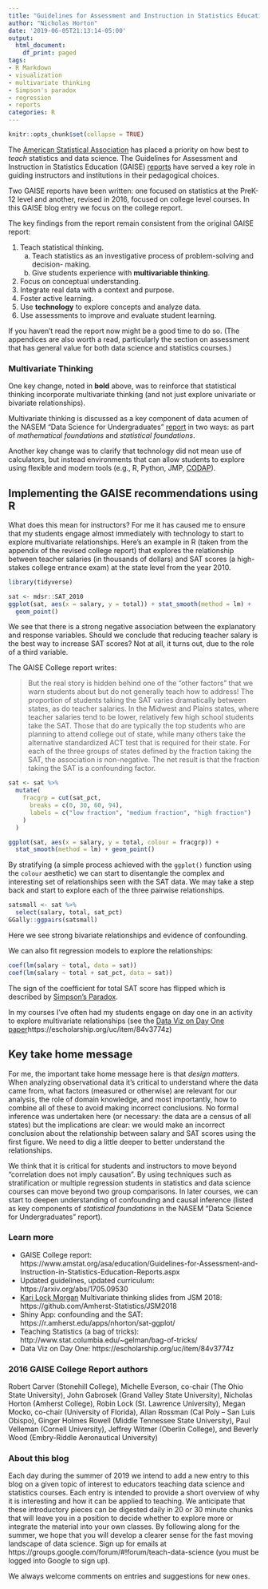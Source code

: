 ```yaml
---
title: "Guidelines for Assessment and Instruction in Statistics Education"
author: "Nicholas Horton"
date: '2019-06-05T21:13:14-05:00'
output:
  html_document:
    df_print: paged
tags:
- R Markdown
- visualization
- multivariate thinking
- Simpson's paradox
- regression
- reports
categories: R
---
```


```r
knitr::opts_chunk$set(collapse = TRUE)
```

The [American Statistical Association](https://www.amstat.org) has placed 
a priority on how best to *teach* statistics and data science.  The Guidelines for Assessment and Instruction in Statistics Education (GAISE) [reports](https://www.amstat.org/asa/education/Guidelines-for-Assessment-and-Instruction-in-Statistics-Education-Reports.aspx) have served a key role in guiding instructors and institutions in their pedagogical choices.  

Two GAISE reports have been written: one focused on statistics at the PreK-12 level and another, revised in 2016, focused on college level courses.  In this GAISE blog entry we focus on the college report.

The key findings from the report remain consistent from the original GAISE report:

1. Teach statistical thinking.  
      a. Teach statistics as an investigative process of problem-solving and decision- making.  
      b. Give students experience with **multivariable thinking**.   
2. Focus on conceptual understanding.  
3. Integrate real data with a context and purpose.  
4. Foster active learning.  
5. Use **technology** to explore concepts and analyze data.  
6. Use assessments to improve and evaluate student learning.  

If you haven't read the report now might be a good time to do so.  (The appendices are also worth a read, particularly the section on assessment that has general value for both data science and statistics courses.)

### Multivariate Thinking 

One key change, noted in **bold** above, was to reinforce that statistical thinking incorporate multivariate thinking (and not just explore univariate or bivariate relationships).  

Multivariate thinking is discussed as a key component of data acumen of the NASEM "Data Science for Undergraduates" [report](https://teachdatascience.com/nasem) in two ways: as part of *mathematical foundations* and *statistical foundations*.

Another key change was to clarify that technology did not mean use of calculators, but instead environments that can allow students to explore using flexible and modern tools (e.g., R, Python, JMP, [CODAP](https://codap.concord.org)).

## Implementing the GAISE recommendations using R

What does this mean for instructors?  For me it has caused me to ensure that my students engage almost immediately with technology to start to explore multivariate relationships.  Here's an example in R (taken from the appendix of the revised college report) that explores the relationship between teacher salaries (in thousands of dollars) and SAT scores (a high-stakes college entrance exam) at the state level from the year 2010.

```r
library(tidyverse)
```

```r
sat <- mdsr::SAT_2010
ggplot(sat, aes(x = salary, y = total)) + stat_smooth(method = lm) + 
  geom_point()
```

We see that there is a strong negative association between the explanatory and response variables.  Should we conclude that reducing teacher salary is the best way to increase SAT scores?  Not at all, it turns out, due to the role of a third variable.

The GAISE College report writes:

> But the real story is hidden behind one of the "other factors" that we warn students about but do not generally teach how to address! The proportion of students taking the SAT varies dramatically between states, as do teacher salaries. In the Midwest and Plains states, where teacher salaries tend to be lower, relatively few high school students take the SAT. Those that do are typically the top students who are planning to attend college out of state, while many others take the alternative standardized ACT test that is required for their state. For each of the three groups of states defined by the fraction taking the SAT, the association is non-negative. The net result is that the fraction taking the SAT is a confounding factor.

```r
sat <- sat %>%
  mutate(
    fracgrp = cut(sat_pct, 
      breaks = c(0, 30, 60, 94), 
      labels = c("low fraction", "medium fraction", "high fraction")
    )
  )
```

```r
ggplot(sat, aes(x = salary, y = total, colour = fracgrp)) + 
  stat_smooth(method = lm) + geom_point()
```

By stratifying (a simple process achieved with the `ggplot()` function using the `colour` aesthetic) we can start to disentangle the complex and interesting set of relationships seen with the SAT data.  We may take a step back and start to explore each of the three pairwise relationships.

```r
satsmall <- sat %>% 
  select(salary, total, sat_pct)
GGally::ggpairs(satsmall)
```

Here we see strong bivariate relationships and evidence of confounding.

We can also fit regression models to explore the relationships:

```r
coef(lm(salary ~ total, data = sat))
coef(lm(salary ~ total + sat_pct, data = sat))
```

The sign of the coefficient for total SAT score has flipped which is described by [Simpson's Paradox](https://en.wikipedia.org/wiki/Simpson%27s_paradox).

In my courses I've often had my students engage on day one in an activity to explore multivariate relationships (see the [Data Viz on Day One paper](https://escholarship.org/uc/item/84v3774z)https://escholarship.org/uc/item/84v3774z)

## Key take home message

For me, the important take home message here is that *design matters*.  When analyzing observational data it's critical to understand where the data came from, what factors (measured or otherwise) are relevant for our analysis, the role of domain knowledge, and most importantly, how to combine all of these to avoid making incorrect conclusions.  No formal inference was undertaken here (or necessary: the data are a census of all states) but the implications are clear: we would make an incorrect conclusion about the relationship between salary and SAT scores using the first figure.  We need to dig a little deeper to better understand the relationships.

We think that it is critical for students and instructors to move beyond "correlation does not imply causation".  By using techniques such as stratification or multiple regression students in statistics and data science courses can move beyond two group comparisons.  In later courses, we can start to deepen understanding of confounding and causal inference (listed as key components of *statistical foundations* in the NASEM "Data Science for Undergraduates" report).

### Learn more

- GAISE College report: https://www.amstat.org/asa/education/Guidelines-for-Assessment-and-Instruction-in-Statistics-Education-Reports.aspx
- Updated guidelines, updated curriculum: https://arxiv.org/abs/1705.09530
- [Kari Lock Morgan](https://stat.psu.edu/people/klm47) Multivariate thinking slides from JSM 2018: https://github.com/Amherst-Statistics/JSM2018
- Shiny App: confounding and the SAT: https://r.amherst.edu/apps/nhorton/sat-ggplot/
- Teaching Statistics (a bag of tricks): http://www.stat.columbia.edu/~gelman/bag-of-tricks/
- Data Viz on Day One: https://escholarship.org/uc/item/84v3774z

### 2016 GAISE College Report authors

Robert Carver (Stonehill College), Michelle Everson, co-chair (The Ohio State University), John Gabrosek (Grand Valley State University), Nicholas Horton (Amherst College), Robin Lock (St. Lawrence University), Megan Mocko, co-chair (University of Florida), Allan Rossman (Cal Poly – San Luis Obispo), Ginger Holmes Rowell (Middle Tennessee State University), Paul Velleman (Cornell University), Jeffrey Witmer (Oberlin College), and Beverly Wood (Embry-Riddle Aeronautical University)


### About this blog 

Each day during the summer of 2019 we intend to add a new entry to this blog on a given topic of interest to educators teaching data science and statistics courses. Each entry is intended to provide a short overview of why it is interesting and how it can be applied to teaching. We anticipate that these introductory pieces can be digested daily in 20 or 30 minute chunks that will leave you in a position to decide whether to explore more or integrate the material into your own classes. By following along for the summer, we hope that you will develop a clearer sense for the fast moving landscape of data science. Sign up for emails at https://groups.google.com/forum/#!forum/teach-data-science (you must be logged into Google to sign up).

We always welcome comments on entries and suggestions for new ones.

